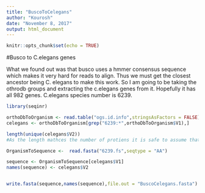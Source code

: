 ```yaml
---
title: "BuscoToCelegans"
author: "Kourosh"
date: "November 8, 2017"
output: html_document
---
```


```r
knitr::opts_chunk$set(echo = TRUE)
```

#Busco to C.elegans genes

What we found out was that busco uses a hmmer consensus sequence which makes it very hard for reads to align. Thus we must get the closest ancestor being C. elegans to make this work. So I am going to be taking the othrodb groups and extracting the c.elegans genes from it. Hopefully it has all 982 genes. C.elegans species number is 6239. 

```r
library(seqinr)

orthoDbToOrganism <- read.table("ogs.id.info",stringsAsFactors = FALSE)
celegans <- orthoDbToOrganism[grep("6239:*",orthoDbToOrganism$V1),]

length(unique(celegans$V2))
#As the length mathces the number of protiens it is safe to assume that the protiens are all there. So now to extra the genes.

OrganismToSequence <-  read.fasta("6239.fs",seqtype = "AA")

sequence <- OrganismToSequence[celegans$V1]
names(sequence) <- celegans$V2


write.fasta(sequence,names(sequence),file.out = "BuscoCelegans.fasta")


```